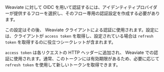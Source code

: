 Weaviate に対して OIDC を用いて認証するには、アイデンティティプロバイダーが提供するフローを選択し、そのフロー専用の認証設定を作成する必要があります。

この設定はその後、 Weaviate クライアントによる認証に使用されます。設定には、クライアントが `access token` を取得し、設定されている場合は `refresh token` を取得するのに役立つシークレットが含まれます。

`access token` は各リクエストの HTTP ヘッダーに追加され、 Weaviate での認証に使用されます。通常、このトークンには有効期限があるため、必要に応じて `refresh token` を使用して新しいトークンを取得できます。

